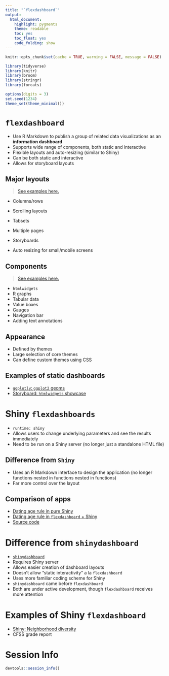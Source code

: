 ```yaml
---
title: "`flexdashboard`"
output:
  html_document:
    highlight: pygments
    theme: readable
    toc: yes
    toc_float: yes
    code_folding: show
---
```


```r
knitr::opts_chunk$set(cache = TRUE, warning = FALSE, message = FALSE)
```


```r
library(tidyverse)
library(knitr)
library(broom)
library(stringr)
library(forcats)

options(digits = 3)
set.seed(1234)
theme_set(theme_minimal())
```

# `flexdashboard`

* Use R Markdown to publish a group of related data visualizations as an **information dashboard**
* Supports wide range of components, both static and interactive
* Flexible layouts and auto-resizing (similar to Shiny)
* Can be both static and interactive
* Allows for storyboard layouts

## Major layouts

> [See examples here.](https://rmarkdown.rstudio.com/flexdashboard/layouts.html)

* Columns/rows
* Scrolling layouts
* Tabsets
* Multiple pages
* Storyboards

* Auto resizing for small/mobile screens

## Components

> [See examples here.](https://rmarkdown.rstudio.com/flexdashboard/using.html#components)

* `htmlwidgets`
* R graphs
* Tabular data
* Value boxes
* Gauges
* Navigation bar
* Adding text annotations

## Appearance

* Defined by themes
* Large selection of core themes
* Can define custom themes using CSS

## Examples of static dashboards

* [`ggplotly`: `ggplot2` geoms](https://beta.rstudioconnect.com/jjallaire/htmlwidgets-ggplotly-geoms/)
* [Storyboard: `htmlwidgets` showcase](https://beta.rstudioconnect.com/jjallaire/htmlwidgets-showcase-storyboard/)

# Shiny `flexdashboards`

* `runtime: shiny`
* Allows users to change underlying parameters and see the results immediately
* Need to be run on a Shiny server (no longer just a standalone HTML file)

## Difference from `Shiny`

* Uses an R Markdown interface to design the application (no longer functions nested in functions nested in functions)
* Far more control over the layout

## Comparison of apps

* [Dating age rule in pure Shiny](https://bensoltoff.shinyapps.io/cfss-age-rule/)
* [Dating age rule in `flexdashboard` + Shiny](https://bensoltoff.shinyapps.io/age-rule-flexdashboard/)
* [Source code](https://github.com/bensoltoff/age-rule)

# Difference from `shinydashboard`

* [`shinydashboard`](https://rstudio.github.io/shinydashboard/index.html)
* Requires Shiny server
* Allows easier creation of dashboard layouts
* Doesn't allow "static interactivity" a la `flexdashboard`
* Uses more familiar coding scheme for Shiny
* `shinydashboard` came before `flexdashboard`
* Both are under active development, though `flexdashboard` receives more attention

# Examples of Shiny `flexdashboard`

* [Shiny: Neighborhood diversity](https://walkerke.shinyapps.io/neighborhood_diversity/)
* CFSS grade report

# Session Info {.toc-ignore}

```r
devtools::session_info()
```

